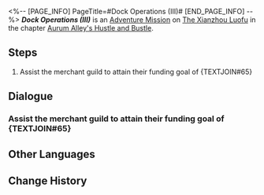 <%-- [PAGE_INFO]
PageTitle=#Dock Operations (III)#
[END_PAGE_INFO] --%>
{{Stub|Dialogue.}}
{{Mission Infobox
|id            = 8003210
|title         = 
|image         = <!--Mission Dock Operations (III).png-->
|type          = Adventure
|event_name    = 
|chapter       = Aurum Alley's Hustle and Bustle
|requirements  = [[Adventure Mission]] ''[[Back in Business (III)]]'' completed
|summary       = Miss Secretary has officially informed you that, with your help, the Aurum Alley Merchant Guild has successfully achieved their revenue goal for this phase, and will spend part of the revenue on dock maintenance and renovations. She also ordered plenty of snacks from Tall Auntie for you to enjoy.<br />Though Miss Secretary didn't state it directly, you should take this as a reward for helping everyone reach the revenue target for this phase.
|characters    = Mingxi; Trailblazer
|startLocation = [[The Xianzhou Luofu]] - [[Exalting Sanctum]]
|world         = The Xianzhou Luofu
|area          = Exalting Sanctum
|prev          = Back in Business (III)
|next          = Dock Operations (III)
|exp           = 
|credits       = 
|stellarJade   = 
|other         = 
}}
'''''Dock Operations (III)''''' is an [[Adventure Mission]] on [[The Xianzhou Luofu]] in the chapter [[Aurum Alley's Hustle and Bustle]].

==Steps==
# Assist the merchant guild to attain their funding goal of {TEXTJOIN#65}

<!--
==Gameplay Notes==

--><!--
==Trial Character==

-->
==Dialogue==
{{Stub Dialogue}}
===Assist the merchant guild to attain their funding goal of {TEXTJOIN#65}===
{{Mission Description|type=adventure|location=Exalting Sanctum|Help the merchant guild reach the dock's revenue goal, build up cooperation between the guild and the stores, plan reasonable routes... All these tasks will help revitalize Aurum Alley.<br />The Aurum Alley Merchant Guild accumulates funding through operating the docks. You should prioritize reaching the revenue goal and help the guild overcome their immediate crisis.}}
{{Dialogue Start}}
:{{tx}}
{{Dialogue End}}

==Other Languages==
{{Other Languages
|en   = Dock Operations (III)
|zhs  = 码头经营•其三
|zht  = 碼頭經營•其三
|ja   = 埠頭経営・その4
|ko   = 부두 경영•3
|es   = Operación en el muelle&nbsp;III
|fr   = Opérations des docks (III)
|ru   = Управление причалом III
|th   = การบริหารท่าเรือ 3
|vi   = Kinh Doanh Bến Cảng 3
|de   = Dockoperationen 3
|id   = Operasi Dermaga 3
|pt   = Operações da Doca (III)
}}

==Change History==
{{Change History|1.3}}
